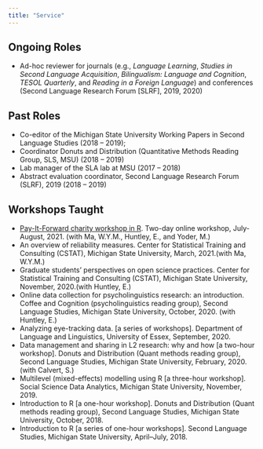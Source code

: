 ```yaml
---
title: "Service"
---
```


## Ongoing Roles
  * Ad-hoc reviewer for journals (e.g., *Language Learning*, *Studies in Second Language Acquisition*, *Bilingualism: Language and Cognition*, *TESOL Quarterly*, and *Reading in a Foreign Language*) and conferences (Second Language Research Forum [SLRF], 2019, 2020)
  

## Past Roles
  * Co-editor of the Michigan State University Working Papers in Second Language Studies (2018 – 2019);
  * Coordinator Donuts and Distribution (Quantitative Methods Reading Group, SLS, MSU) (2018 – 2019)
  * Lab manager of the SLA lab at MSU (2017 – 2018)
  * Abstract evaluation coordinator, Second Language Research Forum (SLRF), 2019 (2018 – 2019)

## Workshops Taught
  * [Pay-It-Forward charity workshop in R](https://bronson-hui.github.io/payitforwardworkshops/index.html). Two-day online workshop, July-August, 2021. (with Ma, W.Y.M., Huntley, E., and Yoder, M.)
  * An overview of reliability measures. Center for Statistical Training and Consulting (CSTAT), Michigan State University, March, 2021.(with Ma, W.Y.M.)
  * Graduate students’ perspectives on open science practices. Center for Statistical Training and Consulting (CSTAT), Michigan State University, November, 2020.(with Huntley, E.)
  *  Online data collection for psycholinguistics research: an introduction. Coffee and Cognition (psycholinguistics reading group), Second Language Studies, Michigan State University, October, 2020. (with Huntley, E.)
  * Analyzing eye-tracking data. [a series of workshops]. Department of Language and Linguistics, University of Essex, September, 2020. 
  * Data management and sharing in L2 research: why and how [a two-hour workshop]. Donuts and Distribution (Quant methods reading group), Second Language Studies, Michigan State University, February, 2020. (with Calvert, S.)
  * Multilevel (mixed-effects) modelling using R [a three-hour workshop]. Social Science Data Analytics, Michigan State University, November, 2019.
  * Introduction to R [a one-hour workshop]. Donuts and Distribution (Quant methods reading group), Second Language Studies, Michigan State University, October, 2018.
  * Introduction to R [a series of one-hour workshops]. Second Language Studies, Michigan State University, April–July, 2018. 


